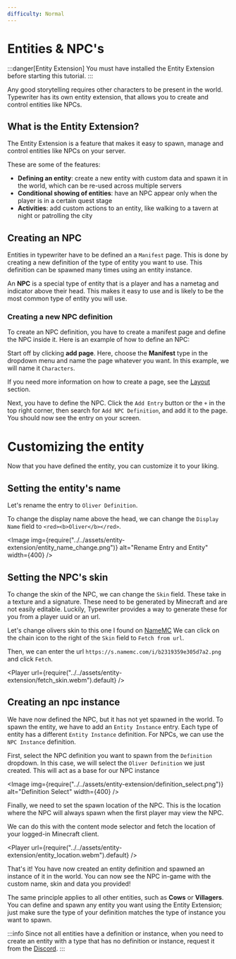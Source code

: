 ```yaml
---
difficulty: Normal
---
```



# Entities & NPC's
:::danger[Entity Extension]
You must have installed the Entity Extension before starting this tutorial.
:::


Any good storytelling requires other characters to be present in the world. 
Typewriter has its own entity extension, that allows you to create and control entities like NPCs.

## What is the Entity Extension?
The Entity Extension is a feature that makes it easy to spawn, manage and control entities like NPCs on your server.

These are some of the features:
- **Defining an entity**: create a new entity with custom data and spawn it in the world, which can be re-used across multiple servers
- **Conditional showing of entities**: have an NPC appear only when the player is in a certain quest stage
- **Activities**: add custom actions to an entity, like walking to a tavern at night or patrolling the city

## Creating an NPC
Entities in typewriter have to be defined an a `Manifest` page.
This is done by creating a new definition of the type of entity you want to use.
This definition can be spawned many times using an entity instance.

An **NPC** is a special type of entity that is a player and has a nametag and indicator above their head.
This makes it easy to use and is likely to be the most common type of entity you will use.

### Creating a new NPC definition
To create an NPC definition, you have to create a manifest page and define the NPC inside it. Here is an example of how to define an NPC:

Start off by clicking **add page**.
Here, choose the **Manifest** type in the dropdown menu and name the page whatever you want.
In this example, we will name it `Characters`.

If you need more information on how to create a page, see the [Layout](../../02-getting-started/02-layout.mdx) section.

Next, you have to define the NPC. Click the `Add Entry` button or the `+` in the top right corner,
then search for `Add NPC Definition`, and add it to the page. You should now see the entry on your screen.

<EntrySearch entryName='npc_definition'/>

# Customizing the entity
Now that you have defined the entity, you can customize it to your liking.

## Setting the entity's name
Let's rename the entry to `Oliver Definition`.

To change the display name above the head, we can change the `Display Name` field to `<red><b>Oliver</b></red>`.

<Image img={require("../../assets/entity-extension/entity_name_change.png")} alt="Rename Entry and Entity" width={400} />

## Setting the NPC's skin

To change the skin of the NPC, we can change the `Skin` field.
These take in a texture and a signature.
These need to be generated by Minecraft and are not easily editable.
Luckily, Typewriter provides a way to generate these for you from a player uuid or an url.

Let's change olivers skin to this one I found on [NameMC](https://s.namemc.com/i/b2319359e305d7a2.png)
We can click on the chain icon to the right of the `Skin` field to `Fetch from url`.

Then, we can enter the url `https://s.namemc.com/i/b2319359e305d7a2.png` and click `Fetch`.

<Player url={require("../../assets/entity-extension/fetch_skin.webm").default} />

## Creating an npc instance
We have now defined the NPC, but it has not yet spawned in the world. 
To spawn the entity, we have to add an `Entity Instance` entry.
Each type of entity has a different `Entity Instance` definition.
For NPCs, we can use the `NPC Instance` definition.

<EntrySearch entryName='npc_instance'/>

First, select the NPC definition you want to spawn from the `Definition` dropdown.
In this case, we will select the `Oliver Definition` we just created.
This will act as a base for our NPC instance

<Image img={require("../../assets/entity-extension/definition_select.png")} alt="Definition Select" width={400} />

Finally, we need to set the spawn location of the NPC.
This is the location where the NPC will always spawn when the first player may view the NPC.

We can do this with the content mode selector and fetch the location of your logged-in Minecraft client.

<Player url={require("../../assets/entity-extension/entity_location.webm").default} />


That's it!
You have now created an entity definition and spawned an instance of it in the world.
You can now see the NPC in-game with the custom name, skin and data you provided!

The same principle applies to all other entities, such as **Cows** or **Villagers**.
You can define and spawn any entity you want using the Entity Extension; just make sure the type of your definition matches the type of instance you want to spawn.

:::info
Since not all entities have a definition or instance, when you need to create an entity with a type that has no definition or instance, request it from the [Discord](https://discord.gg/HtbKyuDDBw).
:::
